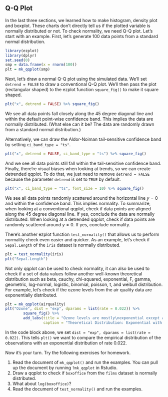 ## Q-Q Plot

In the last three sections, we learned how to make histogram, density plot and
boxplot. These charts don't directly tell us if the plotted variable is normally
distributed or not. To check normality, we need Q-Q plot. Let's start with an
example. First, let's generate 100 data points from a standard normal distribution.
```r
library(ezplot)
library(dplyr)
set.seed(0)
smp = data.frame(x = rnorm(100))
plt = mk_qqplot(smp)
```

Next, let's draw a normal Q-Q plot using the simulated data. We'll set 
`detrend = FALSE` to draw a conventional Q-Q plot. We'll then pass the
plot (rectangular shaped) to the ezplot function `square_fig()` to make it 
square shaped. 
```r
plt("x", detrend = FALSE) %>% square_fig() 
```

We see all data points fall closely along the 45 degree diagonal line and within 
the default point-wise confidence band. This implies the data are normally 
distributed. (What else can it be? The data are randomly drawn from a standard 
normal distribution.) 

Alternatively, we can draw the Aldor-Noiman tail-sensitive confidence band
by setting `ci_band_type = "ts"`. 
```r
plt("x", detrend = FALSE, ci_band_type = "ts") %>% square_fig()
```

And we see all data points still fall within the tail-sensitive confidence band.  
Finally, there're visual biases when looking at trends, so we can create 
detrended qqplot. To do that, we just need to remove `detrend = FALSE` 
because the parameter `detrend` is set to `TRUE` by default.
```r
plt("x", ci_band_type = "ts", font_size = 10) %>% square_fig()
```

We see all data points randomly scattered around the horizontal line $y = 0$ and
within the confidence band. This implies normality. To summarize, when
looking at a conventional qqplot, check if data points are aligned along the 45
degree diagonal line. If yes, conclude the data are normally distributed. When
looking at a detrended qqplot, check if data points are randomly scattered 
around $y = 0$. If yes, conclude normality. 

There's another ezplot function `test_normality()` that allows us to perform
normality check even easier and quicker. As an example, let's check if 
`Sepal.Length` of the `iris` dataset is normally distributed.
```r
plt = test_normality(iris)
plt("Sepal.Length")
```

Not only qqplot can be used to check normality, it can also be used to check if
a set of data values follow another well-known theoretical distribution such as
beta, cauchy, chi-squared, exponential, F, gamma, geometric, log-normal, 
logistic, binomial, poisson, t, and weibull distribution. For example, let's 
check if the ozone levels from the air quality data are exponentially 
distributed.
```r
plt = mk_qqplot(airquality)
plt("Ozone", dist = "exp", dparams = list(rate = 0.022)) %>% 
        square_fig() %>%
        add_labs(title = "Ozone levels are mostly\nexponential except at the tail",
                 caption = "Theoretical Distribution: Exponential with rate 0.022")
```

In the code block above, we set `dist = "exp", dparams = list(rate = 0.022)`. 
This tells `plt()` we want to compare the empirical distribution of the 
observations with an exponential distribution of rate 0.022. 

Now it's your turn. Try the following exercises for homework.

1. Read the document of `mk_qqplot()` and run the examples. You can pull up the 
document by running `?mk_qqplot` in Rstudio. 
2. Draw a qqplot to check if `boxoffice` from the `films` dataset is normally distributed.
3. What about `log(boxoffice)`?
4. Read the document of `test_normality()` and run the examples. 
